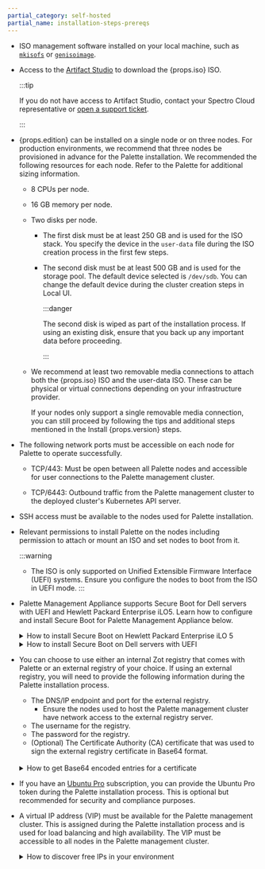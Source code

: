 ```yaml
---
partial_category: self-hosted
partial_name: installation-steps-prereqs
---
```


- ISO management software installed on your local machine, such as [`mkisofs`](https://linux.die.net/man/8/mkisofs) or [`genisoimage`](https://linux.die.net/man/1/genisoimage).

- Access to the [Artifact Studio](https://artifact-studio.spectrocloud.com/) to download the {props.iso} ISO.

  :::tip

  If you do not have access to Artifact Studio, contact your Spectro Cloud representative or [open a support ticket](https://support.spectrocloud.com/).

  :::

- {props.edition} can be installed on a single node or on three nodes. For production environments, we recommend that three nodes be provisioned in advance for the Palette installation. We recommended the following
  resources for each node. Refer to the Palette <PaletteVertexUrlMapper edition={props.edition} text="Size Guidelines" palettePath="/install-palette#size-guidelines" vertexPath="/install-palette-vertex#size-guidelines"/> for additional sizing information.

  - 8 CPUs per node.

  - 16 GB memory per node.

  - Two disks per node.

    - The first disk must be at least 250 GB and is used for the ISO stack. You specify the device in the `user-data` file during the ISO creation process in the first few steps.

    - The second disk must be at least 500 GB and is used for the storage pool. The default device selected is `/dev/sdb`. You can change the default device during the cluster creation steps in Local UI.

      :::danger

      The second disk is wiped as part of the installation process. If using an existing disk, ensure that you back up any important data before proceeding.

      :::

  - We recommend at least two removable media connections to attach both the {props.iso} ISO and the user-data ISO. These can be physical or virtual connections depending on your infrastructure provider.

    If your nodes only support a single removable media connection, you can still proceed by following the tips and additional steps mentioned in the Install {props.version} steps.

- The following network ports must be accessible on each node for Palette to operate successfully.

  - TCP/443: Must be open between all Palette nodes and accessible for user connections to the Palette management
    cluster.

  - TCP/6443: Outbound traffic from the Palette management cluster to the deployed cluster's Kubernetes API server.

- SSH access must be available to the nodes used for Palette installation.

- Relevant permissions to install Palette on the nodes including permission to attach or mount an ISO and set nodes to
  boot from it.

  :::warning

  - The ISO is only supported on Unified Extensible Firmware Interface (UEFI) systems. Ensure you configure the nodes to boot from the ISO in UEFI mode.
  :::

- Palette Management Appliance supports Secure Boot for Dell servers with UEFI and Hewlett Packard Enterprise iLO5. 
Learn how to configure and install Secure Boot for Palette Management Appliance below.

  <details>

  <summary> How to install Secure Boot on Hewlett Packard Enterprise iLO 5 </summary>

  Before you begin, ensure that you have iLO 5 access with privileges to launch the remote console and change BIOS settings. 
  You also need the `MOK.der` certificate file on your local computer.
  Skip to step 4 if you have already downloaded the certificate file.

  1. Navigate to [Artifact Studio](https://artifact-studio.spectrocloud.com/).
  2. Select the version corresponding to your {props.edition} installer. Then, select **Show Artifacts**. The artifact list appears.
  3. **Download** the **MOK Key for Secure Boot** file.
  4. Power on or reboot the server. When prompted during Power-On Self-Test (POST), press **F9** to enter **System Utilities**.
  5. Select **System Configuration** and press **ENTER**.
  6. Select **BIOS/Platform Configuration (RBSU)** > **Server Security** > **Secure Boot Settings** > **Advanced Secure Boot Options**.
  7. Select **DB – Allowed Signatures Database** > **Enroll Signature**. If Secure Boot is currently enabled, the **Enroll Signature** option will be unavailable. Temporarily disable Secure Boot and repeat the process.
  8. Drag the `MOK.der` file from your desktop onto the iLO Remote Console window. iLO mounts it as a virtual USB device automatically.
  9. Confirm any prompts.
  10. Verify that the new entry appears under **DB – Allowed Signatures Database** > **View Signatures**.
  11. Press **ESC** to exit the menus until the **Save and Exit** option is available.
  12. Save your changes. Exit the menu and reboot the server.

  </details>

  <details>

  <summary> How to install Secure Boot on Dell servers with UEFI </summary>

  Before you begin, you need the `MOK.der` certificate file on your local computer.
  Skip to step 4 if you have already downloaded the certificate file.
  
  1. Navigate to [Artifact Studio](https://artifact-studio.spectrocloud.com/).
  2. Select the version corresponding to your {props.edition} installer. Then, select **Show Artifacts**. The artifact list appears.
  3. **Download** the **MOK Key for Secure Boot** file.
  4. Power on the server. Execute the following command to create a virtual CD/DVD drive containing an ISO file with the `MOK.der` certificate. Alternatively, you can save the file to a FAT32-formatted USB drive.
      ```
      mkisofs -output key.iso -volid cidata -joliet -rock MOK.der
      ```
  5. Reboot the server. When the Dell logo appears, press **F2**. The **System Setup** menu opens.
  6. Select **System BIOS** > **Boot Settings**.
  7. Ensure that the **Boot Mode** is set to **UEFI**.
  8. Press **ESC** to return to **Boot Settings**.
  9. Select **System Security** > **Secure Boot Settings**.
  10. Toggle **Secure Boot** to **Enabled** and **Secure Boot Policy** to **Custom**.
  11. Select **Secure Boot Custom Policy Settings** > **Authorized Signature Database (db)**.
  12. Select **Import New Entry**. Then, select the virtual CD/DVD drive or USB drive containing the `MOK.der` file.
  13. Save your changes. Press **ESC** to return to **Authorized Signature Database (db)**.
  14. Select **View Entries**. The `MOK.der` file shows in the database as **DRBD Module Signing**.
  15. Save your changes. Exit the menu and reboot the server.

  </details>

- You can choose to use either an internal Zot registry that comes with Palette or an external registry of your choice. If using an external registry, you will need to provide the following information during the Palette installation process.

  - The DNS/IP endpoint and port for the external registry.
    - Ensure the nodes used to host the Palette management cluster have network access to the external registry server.
  - The username for the registry.
  - The password for the registry.
  - (Optional) The Certificate Authority (CA) certificate that was used to sign the external registry certificate in Base64 format.

  <br />

  <details>

  <summary> How to get Base64 encoded entries for a certificate </summary>

  You can get the Base64 encoded entry from your certificate by using the following command. Replace `<certificate-file>` with the filename of your certificate file.

  ```bash
  base64 --wrap 0 <certificate-file>
  ```

  </details>

- If you have an [Ubuntu Pro](https://ubuntu.com/pro) subscription, you can provide the Ubuntu Pro token during the
  Palette installation process. This is optional but recommended for security and compliance purposes.

- A virtual IP address (VIP) must be available for the Palette management cluster. This is assigned during the Palette
  installation process and is used for load balancing and high availability. The VIP must be accessible to all nodes in
  the Palette management cluster.

  <details>

  <summary> How to discover free IPs in your environment </summary>

  You can discover free IPs in your environment by using a tool like `arping` or `nmap`. For example, you can issue the
  following command to probe a CIDR block for free IP addresses.

  ```bash
  nmap --unprivileged -sT -Pn 10.10.200.0/24
  ```

  This command will scan the CIDR block and output any hosts it finds.

  ```shell hideClipboard title="Example nmap output"
  Nmap scan report for test-worker-pool-cluster2-6655ab7a-tyuio.company.dev (10.10.200.2)
  Host is up.
  All 1000 scanned ports on test-worker-pool-cluster2-6655ab7a-tyuio.company.dev (10.10.200.2) are in ignored states.
  Not shown: 1000 filtered tcp ports (no-response)
  ```

  For any free IP addresses, you can use `arping` to double-check if the IP is available.

  ```bash title="Example arping command"
  arping -D -c 4 10.10.200.101
  ```

  ```shell hideClipboard title="Example arping output"
  ARPING 10.10.200.101 from 0.0.0.0 ens103
  Sent 4 probes (4 broadcast(s))
  Received 0 response(s)
  ```

  If you receive no responses like the example output above, the IP address is likely free.

  </details>